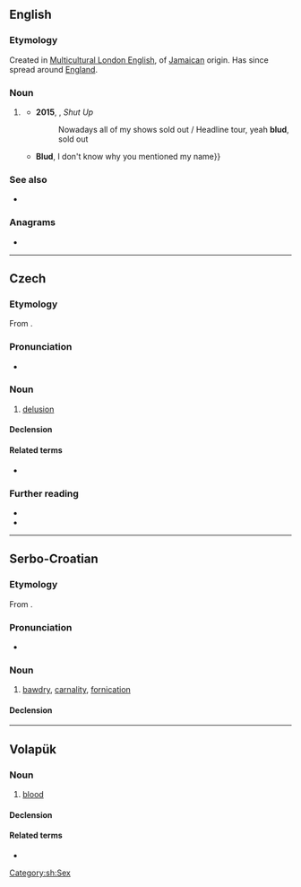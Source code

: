 {{also|блуд}}
==English==

===Etymology===
Created in [[Multicultural London English]], of [[Jamaican]] origin. Has since spread around [[England]].

===Noun===
{{en-noun}}

# {{lb|en|UK|MLE|slang}} {{non-gloss definition|Informal address to a male.}}
#* '''2015''', {{w|Stormzy}}, ''Shut Up''
#*:Nowadays all of my shows sold out / Headline tour, yeah '''blud''', sold out
#* {{quote-song
|en
|year=2016
|title=Punk (Chipmunk Diss)
|artist=Yungen
|passage=I heard your mixtape, '''blud''' it was garbage {{...}} '''Blud''', I don't know why you mentioned my name}}

===See also===
* {{l|en|bled}}

===Anagrams===
* {{anagrams|en|a=bdlu|ULDB}}

----

==Czech==

===Etymology===
From {{inh|cs|sla-pro|*blǫdъ}}.

===Pronunciation===
* {{cs-IPA}}

===Noun===
{{cs-noun|g=m}}

# [[delusion]]

====Declension====
{{cs-decl-verb
|blud|bludu|bludu|blud|blude|bludu|bludem
|bludy|bludů|bludům|bludy|bludy|bludech|bludy
}}

====Related terms====
* {{l|cs|bludný}}

===Further reading===
* {{R:PSJC}}
* {{R:SSJC}}

----

==Serbo-Croatian==

===Etymology===
From {{inh|sh|sla-pro|*blǫdъ}}.

===Pronunciation===
* {{IPA|sh|/blûːd/}}

===Noun===
{{sh-noun|g=m|head=blȗd}}

# [[bawdry]], [[carnality]], [[fornication]]

====Declension====
{{sh-decl-noun
|blud|bludovi
|bluda|bludova
|bludu|bludovima
|blud|bludove
|blude|bludovi
|bludu|bludovima
|bludom|bludovima
}}

[[Category:sh:Sex]]

----

==Volapük==

===Noun===
{{vo-noun}}

# [[blood]]

====Declension====
{{vo-decl-noun}}

====Related terms====
* {{l|vo|bludön}}